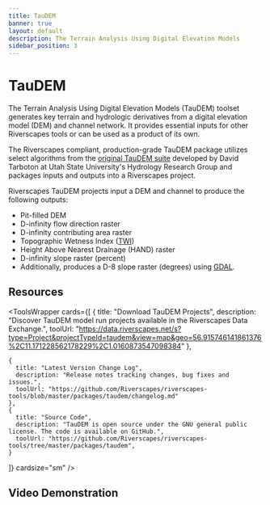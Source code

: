 ```yaml
---
title: TauDEM
banner: true
layout: default
description: The Terrain Analysis Using Digital Elevation Models
sidebar_position: 3
---
```


# TauDEM

The Terrain Analysis Using Digital Elevation Models (TauDEM) toolset generates key terrain and hydrologic derivatives from a digital elevation model (DEM) and channel network. It provides essential inputs for other Riverscapes tools or can be used as a product of its own.

The Riverscapes compliant, production-grade TauDEM package utilizes select algorithms from the [original TauDEM suite](https://hydrology.usu.edu/taudem/taudem5/) developed by David Tarboton at Utah State University's Hydrology Research Group and packages inputs and outputs into a Riverscapes project. 

Riverscapes TauDEM projects input a DEM and channel to produce the following outputs:

- Pit-filled DEM
- D-infinity flow direction raster
- D-infinity contributing area raster
- Topographic Wetness Index ([TWI](https://en.wikipedia.org/wiki/Topographic_wetness_index))
- Height Above Nearest Drainage (HAND) raster
- D-infinity slope raster (percent)
- Additionally, produces a D-8 slope raster (degrees) using [GDAL](https://gdal.org/).

## Resources

<ToolsWrapper
  cards={[
    {
      title: "Download TauDEM Projects",
      description: "Discover TauDEM model run projects available in the Riverscapes Data Exchange.",
      toolUrl: "https://data.riverscapes.net/s?type=Project&projectTypeId=taudem&view=map&geo=56.915746141861376%2C11.171228562178229%2C1.0160873547098384"
    },
   
    {
      title: "Latest Version Change Log",
      description: "Release notes tracking changes, bug fixes and issues.",
      toolUrl: "https://github.com/Riverscapes/riverscapes-tools/blob/master/packages/taudem/changelog.md"
    },
    {
      title: "Source Code",
      description: "TauDEM is open source under the GNU general public license. The code is available on GitHub.",
      toolUrl: "https://github.com/Riverscapes/riverscapes-tools/tree/master/packages/taudem",
    }
  ]}
  cardsize="sm"
/>

## Video Demonstration

<YouTubeEmbed videoId="YMgHAcDbnrk"/>
